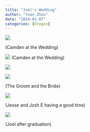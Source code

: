 ```yaml
---
title: "Joel's Wedding"
author: "Yuan Zhou"
date: "2024-01-07"
categories: [Oregon]
---
```


![](000069020002.jpg)

(Camden at the Wedding)

![](000069020006.jpg) (Camden at the Wedding)

![](000069020007.jpg)

![](000069020011.jpg)

(The Groom and the Bride)

![](000069020014.jpg)

(Jesse and Josh E having a good time)

![](000069020035.jpg)

(Joel after graduation)

